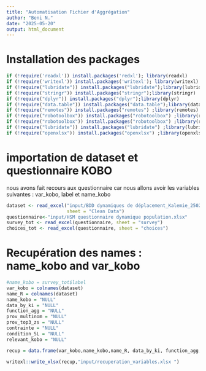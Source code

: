 ```yaml
---
title: "Automatisation Fichier d'Aggrégation"
author: "Beni N."
date: "2025-05-20"
output: html_document
---
```


# Installation des packages

```r
if (!require('readxl')) install.packages('redxl'); library(readxl) 
if (!require('writexl')) install.packages('writexl'); library(writexl) 
if (!require("lubridate")) install.packages("lubridate");library(lubridate) 
if (!require("stringr")) install.packages("stringr");library(stringr)
if (!require("dplyr")) install.packages("dplyr");library(dplyr)
if (!require("data.table")) install.packages("data.table");library(data.table)
if (!require("remotes")) install.packages("remotes") ;library(remotes)
if (!require("robotoolbox")) install.packages("robotoolbox") ;library(robotoolbox)
if (!require("robotoolbox")) install.packages("robotoolbox") ;library(robotoolbox)
if (!require("lubridate")) install.packages("lubridate") ;library(lubridate)
if (!require("openxlsx")) install.packages("openxlsx") ;library(openxlsx)
```

# importation de dataset et questionnaire KOBO

nous avons fait recours aux questionnaire car nous allons avoir les variables suivantes : var_kobo, label et name_kobo

```r
dataset <- read_excel("input/BDD dynamiques de déplacement_Kalemie_25022025.xlsm",  
                      sheet = "Clean Data")
questionnaire<-"input/HSM questionnaire dynamique population.xlsx"
survey_tot <- read_excel(questionnaire, sheet = "survey")
choices_tot <- read_excel(questionnaire, sheet = "choices")
```

# Recupération des names : name_kobo and var_kobo

```r
#name_kobo = survey_tot$label
var_kobo = colnames(dataset)
name_R = colnames(dataset)
name_kobo = "NULL"
data_by_ki = "NULL"
function_agg = "NULL"
prov_multinom = "NULL"
prov_top3_zs = "NULL"
contrainte = "NULL"
condition_SL = "NULL"
relevant_kobo = "NULL"
```


```r
recup = data.frame(var_kobo,name_kobo,name_R, data_by_ki, function_agg,prov_multinom,prov_top3_zs,contrainte,condition_SL, relevant_kobo)
```

```r
writexl::write_xlsx(recup,"input/recuperation_variables.xlsx ")
```

